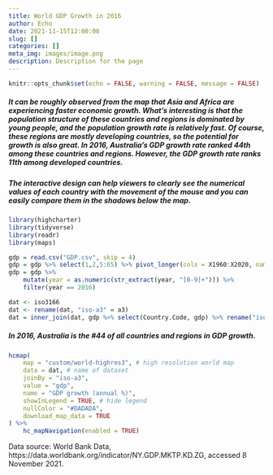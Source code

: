 ```yaml
---
title: World GDP Growth in 2016
author: Echo
date: 2021-11-15T12:00:00
slug: []
categories: []
meta_img: images/image.png
description: Description for the page
---
```


```r
knitr::opts_chunk$set(echo = FALSE, warning = FALSE, message = FALSE)
```

##### It can be roughly observed from the map that Asia and Africa are experiencing faster economic growth. What's interesting is that the population structure of these countries and regions is dominated by young people, and the population growth rate is relatively fast. Of course, these regions are mostly developing countries, so the potential for growth is also great. In 2016, Australia's GDP growth rate ranked 44th among these countries and regions. However, the GDP growth rate ranks 11th among developed countries.

##### The interactive design can help viewers to clearly see the numerical values of each country with the movement of the mouse and you can easily compare them in the shadows below the map. 

```r
library(highcharter) 
library(tidyverse)
library(readr)
library(maps)

gdp = read.csv("GDP.csv", skip = 4)
gdp = gdp %>% select(1,2,5:65) %>% pivot_longer(cols = X1960:X2020, names_to='year', values_to='gdp')
gdp = gdp %>% 
    mutate(year = as.numeric(str_extract(year, "[0-9]+"))) %>% 
    filter(year == 2016)
```

```r
dat <- iso3166
dat <- rename(dat, "iso-a3" = a3)
dat = inner_join(dat, gdp %>% select(Country.Code, gdp) %>% rename("iso-a3" = Country.Code))
```

##### In 2016, Australia is the #44 of all countries and regions in GDP growth. 

```r
hcmap(
    map = "custom/world-highres3", # high resolution world map
    data = dat, # name of dataset
    joinBy = "iso-a3",
    value = "gdp",
    name = "GDP growth (annual %)", 
    showInLegend = TRUE, # hide legend
    nullColor = "#DADADA",
    download_map_data = TRUE
) %>%
    hc_mapNavigation(enabled = TRUE) 
```



<div class="alert alert-light" role="alert">
Data source: World Bank Data, https://data.worldbank.org/indicator/NY.GDP.MKTP.KD.ZG, accessed 8 November 2021.
</div>
 


